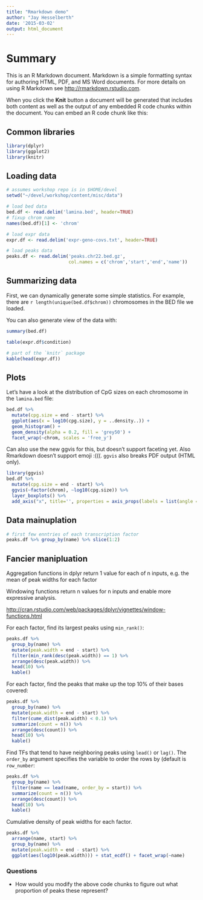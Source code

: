 ```yaml
---
title: "Rmarkdown demo"
author: "Jay Hesselberth"
date: '2015-03-02'
output: html_document
---
```


# Summary
This is an R Markdown document. Markdown is a simple formatting syntax for
authoring HTML, PDF, and MS Word documents. For more details on using R
Markdown see <http://rmarkdown.rstudio.com>.

When you click the **Knit** button a document will be generated that
includes both content as well as the output of any embedded R code chunks
within the document. You can embed an R code chunk like this:

## Common libraries
```r
library(dplyr)
library(ggplot2)
library(knitr)
```

## Loading data
```r
# assumes workshop repo is in $HOME/devel
setwd("~/devel/workshop/content/misc/data")

# load bed data
bed.df <- read.delim('lamina.bed', header=TRUE)
# fixup chrom name
names(bed.df)[1] <- 'chrom'

# load expr data
expr.df <- read.delim('expr-geno-covs.txt', header=TRUE)

# load peaks data
peaks.df <- read.delim('peaks.chr22.bed.gz', 
                       col.names = c('chrom','start','end','name'))
```

## Summarizing data
First, we can dynamically generate some simple statistics. For example,
there are `r length(unique(bed.df$chrom))` chromosomes in the BED file we
loaded.

You can also generate view of the data with:

```r
summary(bed.df)

table(expr.df$condition)

# part of the `knitr` package
kable(head(expr.df))
```

## Plots

Let's have a look at the distribution of CpG sizes on each chromosome in
the `lamina.bed` file:

```r
bed.df %>%
  mutate(cpg.size = end - start) %>%
  ggplot(aes(x = log10(cpg.size), y = ..density..)) +
  geom_histogram() +
  geom_density(alpha = 0.2, fill = 'grey50') +
  facet_wrap(~chrom, scales = 'free_y')
```

Can also use the new ggvis for this, but doesn't support faceting yet.
Also Rmarkdown doesn't support emoji :(((. `ggvis` also breaks PDF output
(HTML only).

```r
library(ggvis)
bed.df %>%
  mutate(cpg.size = end - start) %>%
  ggvis(~factor(chrom), ~log10(cpg.size)) %>% 
  layer_boxplots() %>%
  add_axis("x", title='', properties = axis_props(labels = list(angle = -90)))
```

## Data mainuplation

```r
# first few enntries of each transcription factor
peaks.df %>% group_by(name) %>% slice(1:2)
```

## Fancier manipluation

Aggregation functions in dplyr return 1 value for each of n inputs, e.g.
the mean of peak widths for each factor

Windowing functions return n values for n inputs and enable more
expressive analysis.

<http://cran.rstudio.com/web/packages/dplyr/vignettes/window-functions.html>

For each factor, find its largest peaks using `min_rank()`:

```r
peaks.df %>%
  group_by(name) %>%
  mutate(peak.width = end - start) %>%
  filter(min_rank(desc(peak.width)) == 1) %>%
  arrange(desc(peak.width)) %>%
  head(10) %>%
  kable()
```

For each factor, find the peaks that make up the top 10% of their bases
covered:

```r
peaks.df %>%
  group_by(name) %>%
  mutate(peak.width = end - start) %>%
  filter(cume_dist(peak.width) < 0.1) %>%
  summarize(count = n()) %>%
  arrange(desc(count)) %>%
  head(10) %>%
  kable()
```

Find TFs that tend to have neighboring peaks using `lead()` or `lag()`.
The `order_by` argument specifies the variable to order the rows by
(default is `row_number`:

```r
peaks.df %>%
  group_by(name) %>%
  filter(name == lead(name, order_by = start)) %>%
  summarize(count = n()) %>%
  arrange(desc(count)) %>%
  head(10) %>%
  kable()
``` 

Cumulative density of peak widths for each factor.

```r
peaks.df %>%
  arrange(name, start) %>%
  group_by(name) %>%
  mutate(peak.width = end - start) %>%
  ggplot(aes(log10(peak.width))) + stat_ecdf() + facet_wrap(~name)
```

### Questions

- How would you modify the above code chunks to figure out what proportion
  of peaks these represent?
